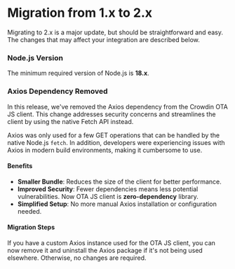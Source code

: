 # Migration from 1.x to 2.x

Migrating to 2.x is a major update, but should be straightforward and easy. The changes that may affect your integration are described below.

### Node.js Version

The minimum required version of Node.js is **18.x**.

### Axios Dependency Removed

In this release, we've removed the Axios dependency from the Crowdin OTA JS client. This change addresses security concerns and streamlines the client by using the native Fetch API instead.

Axios was only used for a few GET operations that can be handled by the native Node.js `fetch`. In addition, developers were experiencing issues with Axios in modern build environments, making it cumbersome to use.

#### Benefits

- **Smaller Bundle**: Reduces the size of the client for better performance.
- **Improved Security**: Fewer dependencies means less potential vulnerabilities. Now OTA JS client is **zero-dependency** library.
- **Simplified Setup**: No more manual Axios installation or configuration needed.

#### Migration Steps

If you have a custom Axios instance used for the OTA JS client, you can now remove it and uninstall the Axios package if it's not being used elsewhere. Otherwise, no changes are required.
